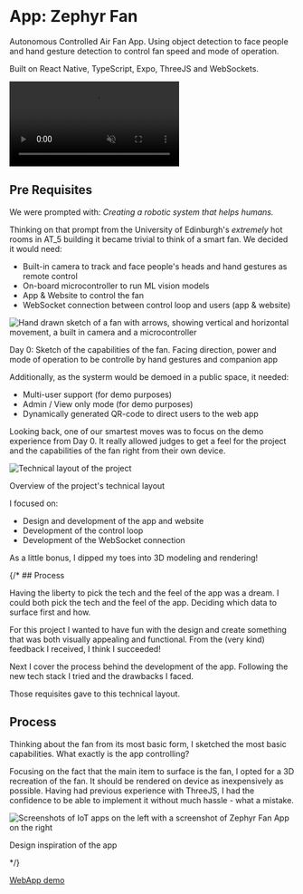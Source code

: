 

<LinkTo displayText="Back" link="/" />
<br />

# App: Zephyr Fan


Autonomous Controlled Air Fan App. Using object detection to face people and hand gesture detection to control fan speed and mode of operation.

Built on React Native, TypeScript, Expo, ThreeJS and WebSockets.

<div className="relative w-full h-96 bg-zinc-50 rounded-lg flex justify-center items-center p-12 my-6">
  <video src="/my-video.mp4" width={159} height={100} autoPlay muted loop playsInline className="rounded-lg" />
  <Image src="/phone.png" alt="Project Share Website" width={190} height={50} className="absolute rounded" draggable={false}/>
</div>


## Pre Requisites

We were prompted with: _Creating a robotic system that helps humans._

Thinking on that prompt from the University of Edinburgh's *extremely* hot rooms in AT_5 building it became trivial to think of a smart fan. We decided it would need:

- Built-in camera to track and face people's heads and hand gestures as remote control
- On-board microcontroller to run ML vision models
- App & Website to control the fan
- WebSocket connection between control loop and users (app & website)

<div className="relative w-full bg-zinc-50 rounded-lg my-6 p-4">
  <Image src="/zephyr-day-0.png" alt="Hand drawn sketch of a fan with arrows, showing vertical and horizontal movement, a built in camera and a microcontroller" width={1990} height={2000} className="object-contain w-full h-64 bg-zinc-50 rounded-lg" draggable={false}/>
  <p className="text-xs opacity-50 text-center m-0 mt-2">Day 0: Sketch of the capabilities of the fan. Facing direction, power and mode of operation to be controlle by hand gestures and companion app</p>
</div>

Additionally, as the systerm would be demoed in a public space, it needed:
- Multi-user support (for demo purposes)
- Admin / View only mode (for demo purposes)
- Dynamically generated QR-code to direct users to the web app

Looking back, one of our smartest moves was to focus on the demo experience from Day 0. It really allowed judges to get a feel for the project and the capabilities of the fan right from their own device.

<div className="relative w-full bg-zinc-50 rounded-lg my-6 p-4">
  <Image src="/zf-diagram.svg" alt="Technical layout of the project" width={1990} height={2000} className="object-contain w-full bg-zinc-50 rounded-lg" draggable={false}/>
  <p className="text-xs opacity-50 text-center m-0 mt-2">Overview of the project's technical layout</p>
</div>

I focused on: 
- Design and development of the app and website
- Development of the control loop
- Development of the WebSocket connection

As a little bonus, I dipped my toes into 3D modeling and rendering!

{/* ## Process

Having the liberty to pick the tech and the feel of the app was a dream. I could both pick the tech and the feel of the app. Deciding which data to surface first and how.

For this project I wanted to have fun with the design and create something that was both visually appealing and functional. From the (very kind) feedback I received, I think I succeeded!

Next I cover the process behind the development of the app. Following the new tech stack I tried and the drawbacks I faced.

Those requisites gave to this technical layout.



## Process

Thinking about the fan from its most basic form, I sketched the most basic capabilities. What exactly is the app controlling?



Focusing on the fact that the main item to surface is the fan, I opted for a 3D recreation of the fan. It should be rendered on device as inexpensively as possible. Having had previous experience with ThreeJS, I had the confidence to be able to implement it without much hassle - what a mistake. 

<div className="relative w-full bg-zinc-50 rounded-lg my-6 p-4">
  <Image src="/zf-design.png" alt="Screenshots of IoT apps on the left with a screenshot of Zephyr Fan App on the right" width={1990} height={2000} className="object-contain w-full h-64 bg-zinc-50 rounded-lg" draggable={false}/>
  <p className="text-xs opacity-50 text-center m-0 mt-2">Design inspiration of the app</p>
</div> */}

[WebApp demo](https://zephyrfan.netlify.app/)